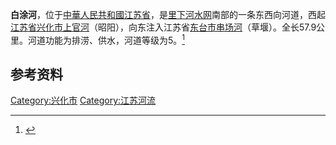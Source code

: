 {{Infobox River
  | river_name      = 白涂河
  | image_name      =
  | image_size      = 
  | caption         = 
  | origin          = [[江苏省|江苏省]][[兴化市|兴化市]][[上官河|上官河]]（昭阳）
  | mouth           = 江苏省[[东台市|东台市]][[串场河|串场河]]（草堰）
  | basin_countries = {{PRC}}
  | length          = 57.9公里
  | elevation       = 
  | mouth_elevation = 
  | discharge       = 
  | watershed       = 
}}

'''白涂河'''，位于[[中華人民共和國|中華人民共和國]][[江苏省|江苏省]]，是[[里下河水网|里下河水网]]南部的一条东西向河道，西起 [[江苏省|江苏省]][[兴化市|兴化市]][[上官河|上官河]]（昭阳），向东注入江苏省[[东台市|东台市]][[串场河|串场河]]（草堰）。全长57.9公里。河道功能为排涝、供水，河道等级为5。<ref name="骨干河道 - 江苏水利工程">{{cite web |url = http://www.jswater.gov.cn/slgc/slgc/hd.action |title = 骨干河道 - 江苏水利工程 |deadurl = yes |archiveurl = https://web.archive.org/web/20140714160917/http://www.jswater.gov.cn/slgc/slgc/hd.action |archivedate = 2014-07-14 }}</ref>

==参考资料==
{{reflist}}
{{兴化水文}}

[[Category:兴化市|Category:兴化市]]
[[Category:江苏河流|Category:江苏河流]]